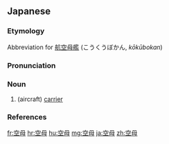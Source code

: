 ==Japanese==
{{ja-kanjitab|くう|ぼ|yomi=on}}

===Etymology===
Abbreviation for [[航空母艦]] (こうくうぼかん, ''kōkūbokan'')

===Pronunciation===
{{ja-pron|くうぼ|y=o|acc=1|acc_ref=NHK}}

===Noun===
{{ja-noun|くうぼ}}

# (aircraft) [[carrier]]

===References===
<references/>

{{C|ja|Warships|sort=くうほ}}

[[fr:空母]]
[[hr:空母]]
[[hu:空母]]
[[mg:空母]]
[[ja:空母]]
[[zh:空母]]